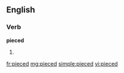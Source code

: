 ==English==

===Verb===
'''pieced'''

# {{past of|[[piece]]}}

[[fr:pieced]]
[[mg:pieced]]
[[simple:pieced]]
[[vi:pieced]]